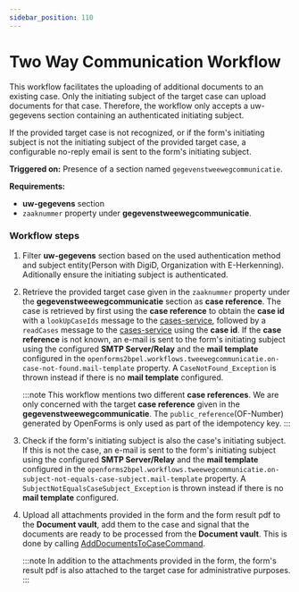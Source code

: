 ```yaml
---
sidebar_position: 110
---
```


# Two Way Communication Workflow

This workflow facilitates the uploading of additional documents to an existing case. Only the initiating subject of the target case can upload documents for that case. 
Therefore, the workflow only accepts a uw-gegevens section containing an authenticated initiating subject.

If the provided target case is not recognized, or if the form's initiating subject is not the initiating subject of the provided target case, a configurable no-reply email is sent to the form's initiating subject.

**Triggered on:** Presence of a section named `gegevenstweewegcommunicatie`.

**Requirements:**
- **uw-gegevens** section
- `zaaknummer` property under **gegevenstweewegcommunicatie**.

### Workflow steps
1. Filter **uw-gegevens** section based on the used authentication method and subject entity(Person with DigiD, Organization with E-Herkenning). Aditionally ensure the initiating subject is authenticated.

1. Retrieve the provided target case given in the `zaaknummer` property under the **gegevenstweewegcommunicatie** section as **case reference**. The case is retrieved by first using the **case reference** 
   to obtain the **case id** with a `lookUpCaseIds` message to the [cases-service](.), followed by a `readCases` message to the [cases-service](.) using the **case id**. If the **case reference** is not known, 
   an e-mail is sent to the form's initiating subject using the configured **SMTP Server/Relay** and the **mail template** configured in the `openforms2bpel.workflows.tweewegcommunicatie.on-case-not-found.mail-template` property.
   A `CaseNotFound_Exception` is thrown instead if there is no **mail template** configured.

   :::note
   This workflow mentions two different **case references**. We are only concerned with the target **case reference** given in the **gegevenstweewegcommunicatie**. The `public_reference`(OF-Number) generated by OpenForms
   is only used as part of the idempotency key.
   :::

1. Check if the form's initiating subject is also the case's initiating subject. If this is not the case, an e-mail is sent to the form's initiating subject using the configured **SMTP Server/Relay** and the **mail template** 
   configured in the `openforms2bpel.workflows.tweewegcommunicatie.on-subject-not-equals-case-subject.mail-template` property. A `SubjectNotEqualsCaseSubject_Exception` is thrown instead if there is no **mail template** configured.

1. Upload all attachments provided in the form and the form result pdf to the **Document vault**, add them to the case and signal that the documents are ready to be processed from the **Document vault**.
   This is done by calling [AddDocumentsToCaseCommand](.).

   :::note
   In addition to the attachments provided in the form, the form's result pdf is also attached to the target case for administrative purposes.
   :::